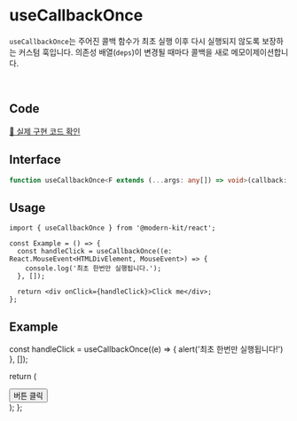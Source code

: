 
# useCallbackOnce

`useCallbackOnce`는 주어진 콜백 함수가 최초 실행 이후 다시 실행되지 않도록 보장하는 커스텀 훅입니다. 
 의존성 배열(`deps`)이 변경될 때마다 콜백을 새로 메모이제이션합니다.

<br />

## Code
[🔗 실제 구현 코드 확인](https://github.com/modern-agile-team/modern-kit/blob/main/packages/react/src/hooks/useCallbackOnce/index.ts)

## Interface
```ts title="typescript"
function useCallbackOnce<F extends (...args: any[]) => void>(callback: F, deps: DependencyList): F;
```

## Usage
```tsx title="typescript"
import { useCallbackOnce } from '@modern-kit/react';

const Example = () => {
  const handleClick = useCallbackOnce((e: React.MouseEvent<HTMLDivElement, MouseEvent>) => {
    console.log('최초 한번만 실행됩니다.');
  }, []);

  return <div onClick={handleClick}>Click me</div>;
};
```

## Example

  const handleClick = useCallbackOnce((e) => {
    alert('최초 한번만 실행됩니다!')
  }, []);

  return (
    <div>
      <button onClick={handleClick}>버튼 클릭</button>
    </div>
  );
};

<Example />